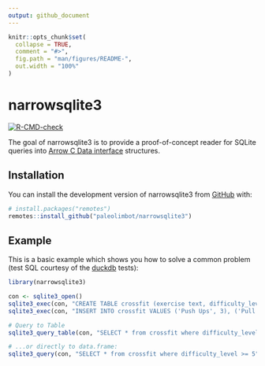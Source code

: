 ```yaml
---
output: github_document
---
```


<!-- README.md is generated from README.Rmd. Please edit that file -->

```r
knitr::opts_chunk$set(
  collapse = TRUE,
  comment = "#>",
  fig.path = "man/figures/README-",
  out.width = "100%"
)
```

# narrowsqlite3

<!-- badges: start -->
[![R-CMD-check](https://github.com/paleolimbot/narrowsqlite3/workflows/R-CMD-check/badge.svg)](https://github.com/paleolimbot/narrowsqlite3/actions)
<!-- badges: end -->

The goal of narrowsqlite3 is to provide a proof-of-concept reader for SQLite queries into [Arrow C Data interface](https://arrow.apache.org/docs/format/CDataInterface.html) structures.

## Installation

You can install the development version of narrowsqlite3 from [GitHub](https://github.com/) with:

``` r
# install.packages("remotes")
remotes::install_github("paleolimbot/narrowsqlite3")
```

## Example

This is a basic example which shows you how to solve a common problem (test SQL courtesy of the [duckdb](https://github.com/duckdb/duckdb/) tests):

```r
library(narrowsqlite3)

con <- sqlite3_open()
sqlite3_exec(con, "CREATE TABLE crossfit (exercise text, difficulty_level int)")
sqlite3_exec(con, "INSERT INTO crossfit VALUES ('Push Ups', 3), ('Pull Ups', 5) , ('Push Jerk', 7), ('Bar Muscle Up', 10)")

# Query to Table
sqlite3_query_table(con, "SELECT * from crossfit where difficulty_level >= 5")

# ...or directly to data.frame:
sqlite3_query(con, "SELECT * from crossfit where difficulty_level >= 5")
```

